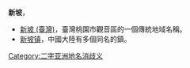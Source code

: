 '''新坡'''，
* [[新坡_(臺灣)|新坡 (臺灣)]]，臺灣桃園市觀音區的一個傳統地域名稱。
* [[新坡镇|新坡镇]]，中國大陸有多個同名的鎮。
{{disambig}}
[[Category:二字亚洲地名消歧义|Category:二字亚洲地名消歧义]]